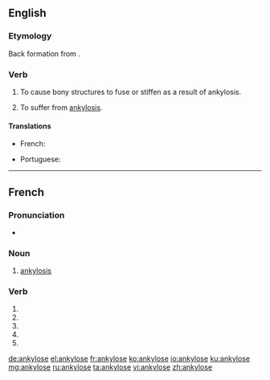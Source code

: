 {{also|ankylosé}}
==English==

===Etymology===
Back formation from {{m|en|ankylosis}}.

===Verb===
{{en-verb|ankylos}}

# {{label|en|transitive|pathology}} To cause bony structures to fuse or stiffen as a result of ankylosis.
# {{label|en|intransitive|pathology}} To suffer from [[ankylosis]].

====Translations====
{{trans-top|to cause bony structures to fuse or stiffen as a result of ankylosis}}
* French: {{t+|fr|ankyloser}}
{{trans-mid}}
* Portuguese: {{t+|pt|anquilosar}}
{{trans-bottom}}

----

==French==

===Pronunciation===
* {{homophones|ankylosent|ankyloses|lang=fr}}

===Noun===
{{fr-noun|f}}

# {{lb|fr|pathology}} [[ankylosis]]

===Verb===
{{fr-verb form}}

# {{conjugation of|ankyloser||1|s|pres|ind|lang=fr}}
# {{conjugation of|ankyloser||3|s|pres|ind|lang=fr}}
# {{conjugation of|ankyloser||1|s|pres|sub|lang=fr}}
# {{conjugation of|ankyloser||3|s|pres|sub|lang=fr}}
# {{conjugation of|ankyloser||2|s|imp|lang=fr}}

[[de:ankylose]]
[[el:ankylose]]
[[fr:ankylose]]
[[ko:ankylose]]
[[io:ankylose]]
[[ku:ankylose]]
[[mg:ankylose]]
[[ru:ankylose]]
[[ta:ankylose]]
[[vi:ankylose]]
[[zh:ankylose]]